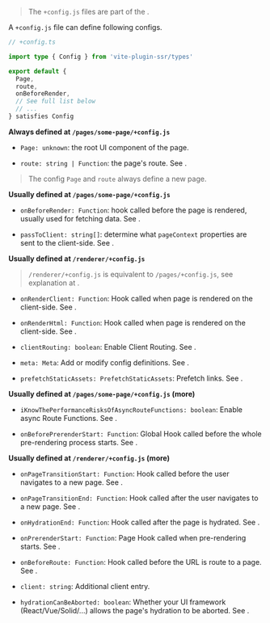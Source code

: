 
> The `+config.js` files are part of the <Link text="V1 design" href="/migration/v1-design" />.

A `+config.js` file can define following configs.

```ts
// +config.ts

import type { Config } from 'vite-plugin-ssr/types'

export default {
  Page,
  route,
  onBeforeRender,
  // See full list below
  // ...
} satisfies Config
```

**Always defined at `/pages/some-page/+config.js`**

- `Page: unknown`: the root UI component of the page.

- `route: string | Function`: the page's route. See <Link href="/routing" />.

> The config `Page` and `route` always define a new page.

**Usually defined at `/pages/some-page/+config.js`**

- `onBeforeRender: Function`: hook called before the page is rendered, usually used for fetching data. See <Link href="/onBeforeRender" />.

- `passToClient: string[]`: determine what `pageContext` properties are sent to the client-side. See <Link href="/passToClient" />.

**Usually defined at `/renderer/+config.js`**

> `/renderer/+config.js` is equivalent to `/pages/+config.js`, see explanation at <Link href="/architecture#config-js" />.

- `onRenderClient: Function`: Hook called when page is rendered on the client-side. See <Link href="/onRenderClient" />.

- `onRenderHtml: Function`: Hook called when page is rendered on the client-side. See <Link href="/onRenderHtml" />.
- `clientRouting: boolean`: Enable Client Routing. See <Link href="/clientRouting" />.
- `meta: Meta`: Add or modify config definitions. See <Link href="/meta" />.
- `prefetchStaticAssets: PrefetchStaticAssets`: Prefetch links. See <Link href="/clientRouting#link-prefetching" />.

**Usually defined at `/pages/some-page/+config.js` (more)**
- `iKnowThePerformanceRisksOfAsyncRouteFunctions: boolean`: Enable async Route Functions. See <Link href="/route-function#async" />.

- `onBeforePrerenderStart: Function`: Global Hook called before the whole pre-rendering process starts. See <Link href="/onBeforePrerenderStart" />.

**Usually defined at `/renderer/+config.js` (more)**
- `onPageTransitionStart: Function`: Hook called before the user navigates to a new page. See <Link href="/clientRouting" />.

- `onPageTransitionEnd: Function`: Hook called after the user navigates to a new page. See <Link href="/clientRouting" />.
- `onHydrationEnd: Function`: Hook called after the page is hydrated. See <Link href="/clientRouting" />.
- `onPrerenderStart: Function`: Page Hook called when pre-rendering starts. See <Link href="/onPrerenderStart" />.
- `onBeforeRoute: Function`: Hook called before the URL is route to a page. See <Link href="/onBeforeRoute" />.
- `client: string`: Additional client entry.
- `hydrationCanBeAborted: boolean`:  Whether your UI framework (React/Vue/Solid/...) allows the page's hydration to be aborted. See <Link href="/clientRouting" />.
